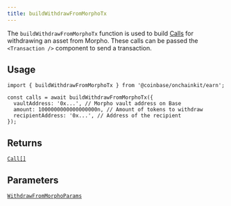 ```yaml
---
title: buildWithdrawFromMorphoTx
---
```



The `buildWithdrawFromMorphoTx` function is used to build [Calls](/onchainkit/transaction/types#calls) for withdrawing an asset from Morpho. These calls can be passed the `<Transaction />` component to send a transaction.

## Usage

```tsx code
import { buildWithdrawFromMorphoTx } from '@coinbase/onchainkit/earn';

const calls = await buildWithdrawFromMorphoTx({
  vaultAddress: '0x...', // Morpho vault address on Base
  amount: 1000000000000000000n, // Amount of tokens to withdraw
  recipientAddress: '0x...', // Address of the recipient
});
```


## Returns

[`Call[]`](/onchainkit/transaction/types#calls)

## Parameters

[`WithdrawFromMorphoParams`](/onchainkit/earn/types#withdrawfrommorphoparams)



<PolicyBanner />
